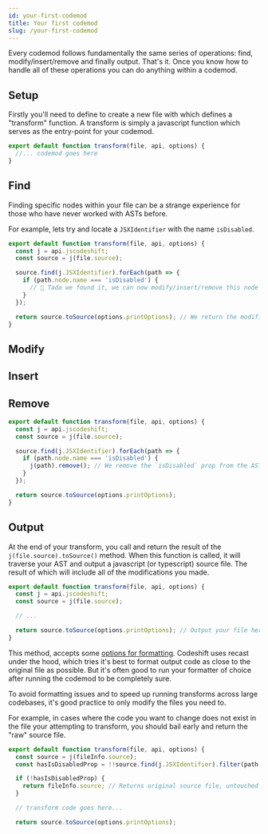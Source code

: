 ```yaml
---
id: your-first-codemod
title: Your first codemod
slug: /your-first-codemod
---
```


Every codemod follows fundamentally the same series of operations: find, modify/insert/remove and finally output.
That's it. Once you know how to handle all of these operations you can do anything within a codemod.

## Setup

Firstly you'll need to define to create a new file with which defines a "transform" function. A transform is simply a javascript function which serves as the entry-point for your codemod.

```ts
export default function transform(file, api, options) {
  //... codemod goes here
}
```

## Find

Finding specific nodes within your file can be a strange experience for those who have never worked with ASTs before.

For example, lets try and locate a `JSXIdentifier` with the name `isDisabled`.

```ts
export default function transform(file, api, options) {
  const j = api.jscodeshift;
  const source = j(file.source);

  source.find(j.JSXIdentifier).forEach(path => {
    if (path.node.name === 'isDisabled') {
      // 🎉 Tada we found it, we can now modify/insert/remove this node
    }
  });

  return source.toSource(options.printOptions); // We return the modified file
}
```

## Modify

## Insert

## Remove

```ts
export default function transform(file, api, options) {
  const j = api.jscodeshift;
  const source = j(file.source);

  source.find(j.JSXIdentifier).forEach(path => {
    if (path.node.name === 'isDisabled') {
      j(path).remove(); // We remove the `isDisabled` prop from the AST
    }
  });

  return source.toSource(options.printOptions);
}
```

## Output

At the end of your transform, you call and return the result of the `j(file.source).toSource()` method. When this function is called, it will traverse your AST and output a javascript (or typescript) source file. The result of which will include all of the modifications you made.

```ts
export default function transform(file, api, options) {
  const j = api.jscodeshift;
  const source = j(file.source);

  // ...

  return source.toSource(options.printOptions); // Output your file here
}
```

This method, accepts some [options for formatting](https://github.com/benjamn/recast/blob/52a7ec3eaaa37e78436841ed8afc948033a86252/lib/options.js#L61).
Codeshift uses recast under the hood, which tries it's best to format output code as close to the original file as possible. But it's often good to run your formatter of choice after running the codemod to be completely sure.

To avoid formatting issues and to speed up running transforms across large codebases, it's good practice to only modify the files you need to.

For example, in cases where the code you want to change does not exist in the file your attempting to transform, you should bail early and return the "raw" source file.

```ts
export default function transform(file, api, options) {
  const source = j(fileInfo.source);
  const hasIsDisabledProp = !!source.find(j.JSXIdentifier).filter(path.node.name === 'isDisabled').length

  if (!hasIsDisabledProp) {
    return fileInfo.source; // Returns original source file, untouched and unformatted
  }

  // transform code goes here...

  return source.toSource(options.printOptions);
```
